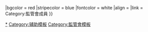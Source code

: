 {{topicon|image=SAC.png|size=25px|alt=這名用戶是監管會會長。|link=Wikipedia:監管會}}
{{Encourage
|title       = 監管會會長
|stripe      = {{#ifexpr: {{{1|1}}}>=10 | 2 | 2 }}
|bgcolor     = red
|stripecolor = blue
|fontcolor   = white
|align       = {{{align|right}}}
|link        = Category:監管會成員
}}

<includeonly>[[Category:監管會成員|*]]</includeonly><noinclude>[[Category:辅助模板]][[Category:監管會模板]]</noinclude>